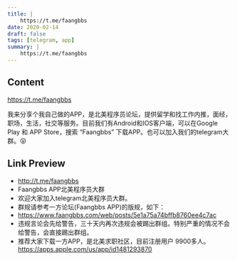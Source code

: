 ```yaml
---
title: |
    https://t.me/faangbbs
date: 2020-02-14
draft: false
tags: [telegram, app]
summary: |
    https://t.me/faangbbs
---
```


## Content

https://t.me/faangbbs

我来分享个我自己做的APP，是北美程序员论坛，提供留学和找工作内推，面经，职场，生活，社交等服务。目前我们有Android和IOS客户端，可以在Google Play 和 APP Store，搜索 “Faangbbs” 下载APP。也可以加入我们的telegram大群。😝

## Link Preview

- http://t.me/faangbbs
- Faangbbs APP北美程序员大群
- 欢迎大家加入telegram北美程序员大群。
- 群规请参考一方论坛(Faangbbs APP)的版规，如下：
- https://www.faangbbs.com/web/posts/5e1a75a74bffb8760ee4c7ac
- 违规言论会先给警告，三十天内再次违规会被踢出群组。特别严重的情况不会给警告，会直接踢出群组。
- 推荐大家下载一方APP，是北美求职社区，目前注册用户 9900多人。 https://apps.apple.com/us/app/id1481293870
